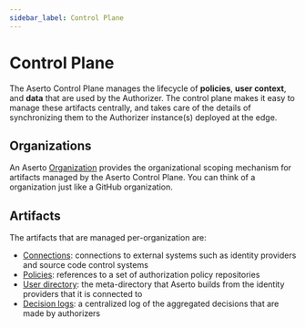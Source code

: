 ```yaml
---
sidebar_label: Control Plane
---
```


# Control Plane

The Aserto Control Plane manages the lifecycle of **policies**, **user context**, and **data** that are
used by the Authorizer. The control plane makes it easy to manage these artifacts centrally, and
takes care of the details of synchronizing them to the Authorizer instance(s) deployed at the edge.

## Organizations
An Aserto [Organization](/docs/overview/organization) provides the organizational scoping mechanism for artifacts
managed by the Aserto Control Plane. You can think of a organization just like a GitHub organization.

## Artifacts

The artifacts that are managed per-organization are:
* [Connections](/docs/overview/connections): connections to external systems such as identity providers and source code control systems
* [Policies](/docs/overview/policy-lifecycle): references to a set of authorization policy repositories
* [User directory](/docs/overview/directory): the meta-directory that Aserto builds from the identity providers that it is connected to
* [Decision logs](/docs/overview/decision-logs): a centralized log of the aggregated decisions that are made by authorizers
